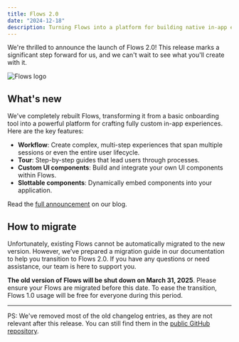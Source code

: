 ```yaml
---
title: Flows 2.0
date: "2024-12-18"
description: Turning Flows into a platform for building native in-app experiences, your way.
---
```


We're thrilled to announce the launch of Flows 2.0! This release marks a significant step forward for us, and we can't wait to see what you'll create with it.

<Image src="/images/blog/flows-2/cover.jpg" alt="Flows logo" width={3600} height={1800} />

## What's new

We've completely rebuilt Flows, transforming it from a basic onboarding tool into a powerful platform for crafting fully custom in-app experiences. Here are the key features:

- **Workflow**: Create complex, multi-step experiences that span multiple sessions or even the entire user lifecycle.
- **Tour**: Step-by-step guides that lead users through processes.
- **Custom UI components**: Build and integrate your own UI components within Flows.
- **Slottable components**: Dynamically embed components into your application.

Read the [full announcement](/blog/flows-v2) on our blog.

## How to migrate

Unfortunately, existing Flows cannot be automatically migrated to the new version. However, we’ve prepared a migration guide in our documentation to help you transition to Flows 2.0. If you have any questions or need assistance, our team is here to support you.

**The old version of Flows will be shut down on March 31, 2025**. Please ensure your Flows are migrated before this date. To ease the transition, Flows 1.0 usage will be free for everyone during this period.

---

PS: We've removed most of the old changelog entries, as they are not relevant after this release. You can still find them in the [public GitHub repository](https://github.com/RBND-studio/flows.sh/tree/db8235a4acfda87961cad2bef1f68a437908fc38/apps/web/content/releases).
